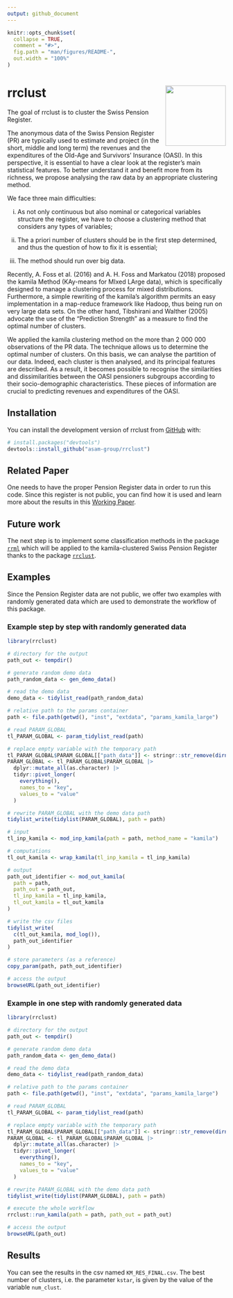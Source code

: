 ```yaml
---
output: github_document
---
```


<!-- README.md is generated from README.Rmd. Please edit that file -->

```r
knitr::opts_chunk$set(
  collapse = TRUE,
  comment = "#>",
  fig.path = "man/figures/README-",
  out.width = "100%"
)
```

# rrclust <img src="man/figures/logo.png" align="right" height="139" />

<!-- badges: start -->
<!-- badges: end -->

The goal of rrclust is to cluster the Swiss Pension Register.

The anonymous data of the Swiss Pension Register (PR) are typically used to estimate and project (in the short, middle and long term) the revenues and the expenditures of the Old-Age and Survivors’ Insurance (OASI). In this perspective, it is essential to have a clear look at the register's main statistical features. To better understand it and benefit more from its richness, we propose analysing the raw data by an appropriate clustering method.

We face three main difficulties:

i) As not only continuous but also nominal or categorical variables structure the register, we have to choose a clustering method that considers any types of variables; 

ii) The a priori number of clusters should be in the first step determined, and thus the question of how to fix it is essential; 

iii) The method should run over big data.

Recently, A. Foss et al. (2016) and A. H. Foss and Markatou (2018) proposed the kamila Method (KAy-means for MIxed LArge data), which is specifically designed to manage a clustering process for mixed distributions. 
Furthermore, a simple rewriting of the kamila's algorithm permits an easy implementation in a map-reduce framework like Hadoop, thus being run on very large data sets. 
On the other hand, Tibshirani and Walther (2005) advocate the use of the "Prediction Strength" as a measure to find the optimal number of clusters. 

We applied the kamila clustering method on the more than 2 000 000 observations of the PR data. 
The technique allows us to determine the optimal number of clusters. 
On this basis, we can analyse the partition of our data. Indeed, each cluster is then analysed, and its principal features are described. 
As a result, it becomes possible to recognise the similarities and dissimilarities between the OASI pensioners subgroups according to their socio-demographic characteristics. 
These pieces of information are crucial to predicting revenues and expenditures of the OASI.

## Installation

You can install the development version of rrclust from [GitHub](https://github.com/) with:

``` r
# install.packages("devtools")
devtools::install_github("asam-group/rrclust")
```

## Related Paper
One needs to have the proper Pension Register data in order to run this code. Since 
this register is not public, you can find how it is used and learn more about the 
results in this [Working Paper](https://folia.unifr.ch/unifr/documents/324081). 

## Future work
The next step is to implement some classification methods in the package [`rrml`](https://github.com/asam-group/rrml) which will be applied 
to the kamila-clustered Swiss Pension Register thanks to the package [`rrclust`](https://github.com/asam-group/rrclust). 

## Examples

Since the Pension Register data are not public, we offer two examples with randomly 
generated data which are used to demonstrate the workflow of this package.

### Example step by step with randomly generated data

```r
library(rrclust)

# directory for the output
path_out <- tempdir()

# generate random demo data
path_random_data <- gen_demo_data()

# read the demo data
demo_data <- tidylist_read(path_random_data)

# relative path to the params container
path <- file.path(getwd(), "inst", "extdata", "params_kamila_large")

# read PARAM_GLOBAL
tl_PARAM_GLOBAL <- param_tidylist_read(path)

# replace empty variable with the temporary path
tl_PARAM_GLOBAL$PARAM_GLOBAL[["path_data"]] <- stringr::str_remove(dirname(path_random_data), "/all")
PARAM_GLOBAL <- tl_PARAM_GLOBAL$PARAM_GLOBAL |>
  dplyr::mutate_all(as.character) |>
  tidyr::pivot_longer(
    everything(),
    names_to = "key",
    values_to = "value"
  )

# rewrite PARAM_GLOBAL with the demo data path
tidylist_write(tidylist(PARAM_GLOBAL), path = path)

# input
tl_inp_kamila <- mod_inp_kamila(path = path, method_name = "kamila")

# computations
tl_out_kamila <- wrap_kamila(tl_inp_kamila = tl_inp_kamila)

# output
path_out_identifier <- mod_out_kamila(
  path = path,
  path_out = path_out,
  tl_inp_kamila = tl_inp_kamila,
  tl_out_kamila = tl_out_kamila
)

# write the csv files
tidylist_write(
  c(tl_out_kamila, mod_log()),
  path_out_identifier
)

# store parameters (as a reference)
copy_param(path, path_out_identifier)

# access the output
browseURL(path_out_identifier)
```


### Example in one step with randomly generated data

```r
library(rrclust)

# directory for the output
path_out <- tempdir()

# generate random demo data
path_random_data <- gen_demo_data()

# read the demo data
demo_data <- tidylist_read(path_random_data)

# relative path to the params container
path <- file.path(getwd(), "inst", "extdata", "params_kamila_large")

# read PARAM_GLOBAL
tl_PARAM_GLOBAL <- param_tidylist_read(path)

# replace empty variable with the temporary path
tl_PARAM_GLOBAL$PARAM_GLOBAL[["path_data"]] <- stringr::str_remove(dirname(path_random_data), "/all")
PARAM_GLOBAL <- tl_PARAM_GLOBAL$PARAM_GLOBAL |>
  dplyr::mutate_all(as.character) |>
  tidyr::pivot_longer(
    everything(),
    names_to = "key",
    values_to = "value"
  )

# rewrite PARAM_GLOBAL with the demo data path
tidylist_write(tidylist(PARAM_GLOBAL), path = path)

# execute the whole workflow
rrclust::run_kamila(path = path, path_out = path_out)

# access the output
browseURL(path_out)
```

## Results

You can see the results in the csv named `KM_RES_FINAL.csv`. The best number of 
clusters, i.e. the parameter `kstar`, is given by the value of the variable `num_clust`.


